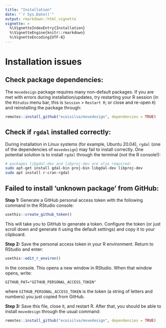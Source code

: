 ```yaml
---
title: "Installation"
date: "`r Sys.Date()`"
output: rmarkdown::html_vignette
vignette: >
  %\VignetteIndexEntry{Installation}
  %\VignetteEngine{knitr::rmarkdown}
  %\VignetteEncoding{UTF-8}
---
```


# Installation issues

## Check package dependencies:

The `movedesign` package requires many non-default packages. If you are met with errors during installation/updates, try restarting your R session (in the `RStudio` menu bar, this is `Session` > `Restart R`; or close and re-open `R`) and reinstalling the package through:

```r
remotes::install_github("ecoisilva/movedesign", dependencies = TRUE) 
```

## Check if `rgdal` installed correctly:

During installation in Linux systems (for example, Ubuntu 20.04), `rgdal` (one of the dependencies of `movedesign`) may fail to install correctly. One potential solution is to install `rgdal` through the terminal (not the R console!):

```bash
# packages libgdal-dev and libproj-dev are also required:
sudo apt-get install gdal-bin proj-bin libgdal-dev libproj-dev
sudo apt install r-cran-rgdal 
```

## Failed to install 'unknown package' from GitHub:

**Step 1:** Generate a GitHub personal access token with the following command in the RStudio console:
```r
usethis::create_github_token()
```
This will take you to GitHub to generate a token. Configure the token (or just scroll down and generate it using the default settings) and copy it to your clipboard.

**Step 2:** Save the personal access token in your R environment. Return to RStudio and enter:
```r
usethis::edit_r_environ()
```
in the console. This opens a new window in RStudio. When that window opens, write:
```
GITHUB_PAT="GITHUB_PERSONAL_ACCESS_TOKEN"
```
where `GITHUB_PERSONAL_ACCESS_TOKEN` is the token (a string of letters and numbers) you just copied from GitHub.

**Step 3:** Save this file, close it, and restart R. After that, you should be able to install `movedesign` through the usual command:

```r
remotes::install_github("ecoisilva/movedesign", dependencies = TRUE) 
```

